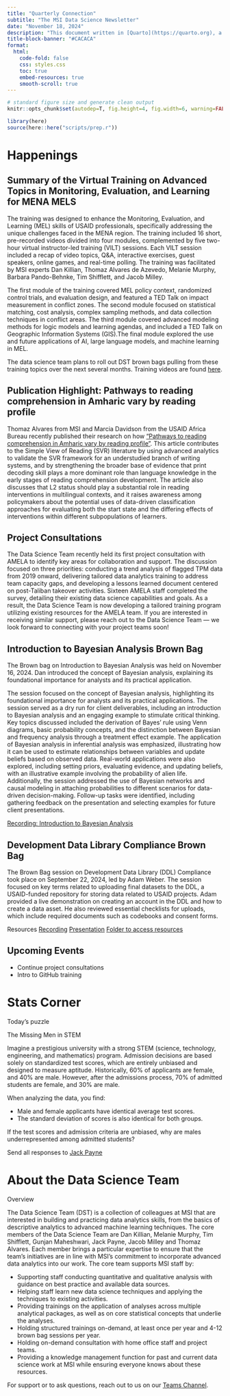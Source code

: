 ```yaml
---
title: "Quarterly Connection"
subtitle: "The MSI Data Science Newsletter"
date: "November 18, 2024"
description: "This document written in [Quarto](https://quarto.org), a scientific publishing<br>system compatible with R, Python, Julia, and Observable ^[Speak any of these languages? Ask us for the script]"
title-block-banner: "#CACACA"
format: 
  html:
    code-fold: false
    css: styles.css
    toc: true
    embed-resources: true
    smooth-scroll: true
---
```


```r

# standard figure size and generate clean output
knitr::opts_chunk$set(autodep=T, fig.height=4, fig.width=6, warning=FALSE, message=FALSE, cache=TRUE, error=T, echo=FALSE)

library(here)
source(here::here("scripts/prep.r"))

```

# Happenings

## Summary of the Virtual Training on Advanced Topics in Monitoring, Evaluation, and Learning for MENA MELS

The training was designed to enhance the Monitoring, Evaluation, and Learning (MEL) skills of USAID professionals, specifically addressing the unique challenges faced in the MENA region. The training included 16 short, pre-recorded videos divided into four modules, complemented by five two-hour virtual instructor-led training (VILT) sessions. Each VILT session included a recap of video topics, Q&A, interactive exercises, guest speakers, online games, and real-time polling. The training was facilitated by MSI experts Dan Killian, Thomaz Alvares de Azevedo, Melanie Murphy, Barbara Pando-Behnke, Tim Shifflett, and Jacob Milley. 

The first module of the training covered MEL policy context, randomized control trials, and evaluation design, and featured a TED Talk on impact measurement in conflict zones. The second module focused on statistical matching, cost analysis, complex sampling methods, and data collection techniques in conflict areas. The third module covered advanced modeling methods for logic models and learning agendas, and included a TED Talk on Geographic Information Systems (GIS).The final module explored the use and future applications of AI, large language models, and machine learning in MEL.

The data science team plans to roll out DST brown bags pulling from these training topics over the next several months. Training videos are found [here](https://www.youtube.com/playlist?list=PLHwXAdVj07tsPrPqtiXY3a68vEc2OImkQ).

## Publication Highlight: Pathways to reading comprehension in Amharic vary by reading profile

Thomaz Alvares from MSI and Marcia Davidson from the USAID Africa Bureau recently published their research on how ["Pathways to reading comprehension in Amharic vary by reading profile"](https://link.springer.com/article/10.1007/s11145-024-10584-x). This article contributes to the Simple View of Reading (SVR) literature by using advanced analytics to validate the SVR framework for an understudied branch of writing systems, and by strengthening the broader base of evidence that print decoding skill plays a more dominant role than language knowledge in the early stages of reading comprehension development. The article also discusses that L2 status should play a substantial role in reading interventions in multilingual contexts, and it raises awareness among policymakers about the potential uses of data-driven classification approaches for evaluating both the start state and the differing effects of interventions within different subpopulations of learners. 

## Project Consultations

The Data Science Team recently held its first project consultation with AMELA to identify key areas for collaboration and support. The discussion focused on three priorities: conducting a trend analysis of flagged TPM data from 2019 onward, delivering tailored data analytics training to address team capacity gaps, and developing a lessons learned document centered on post-Taliban takeover activities. Sixteen AMELA staff completed the survey, detailing their existing data science capabilities and goals. As a result, the Data Science Team is now developing a tailored training program utilizing existing resources for the AMELA team. If you are interested in receiving similar support, please reach out to the Data Science Team — we look forward to connecting with your project teams soon!

## Introduction to Bayesian Analysis Brown Bag

The Brown bag on Introduction to Bayesian Analysis was held on November 16, 2024. Dan introduced the concept of Bayesian analysis, explaining its foundational importance for analysts and its practical application.

The session focused on the concept of Bayesian analysis, highlighting its foundational importance for analysts and its practical applications. The session served as a dry run for client deliverables, including an introduction to Bayesian analysis and an engaging example to stimulate critical thinking. Key topics discussed included the derivation of Bayes' rule using Venn diagrams, basic probability concepts, and the distinction between Bayesian and frequency analysis through a treatment effect example. The application of Bayesian analysis in inferential analysis was emphasized, illustrating how it can be used to estimate relationships between variables and update beliefs based on observed data. Real-world applications were also explored, including setting priors, evaluating evidence, and updating beliefs, with an illustrative example involving the probability of alien life. Additionally, the session addressed the use of Bayesian networks and causal modeling in attaching probabilities to different scenarios for data-driven decision-making. Follow-up tasks were identified, including gathering feedback on the presentation and selecting examples for future client presentations.

[Recording: Introduction to Bayesian Analysis](https://tetratechinc-my.sharepoint.com/:v:/g/personal/gunjan_maheshwari_tetratech_com/ETmtBmxMTWBKp5jd2yC45rQBvgG972HfFK6SMNg-Zq5ETw)

## Development Data Library Compliance Brown Bag

The Brown Bag session on Development Data Library (DDL) Compliance took place on September 22, 2024, led by Adam Weber. The session focused on key terms related to uploading final datasets to the DDL, a USAID-funded repository for storing data related to USAID projects. Adam provided a live demonstration on creating an account in the DDL and how to create a data asset. He also reviewed essential checklists for uploads, which include required documents such as codebooks and consent forms.

Resources
[Recording](https://tetratechinc-my.sharepoint.com/:v:/g/personal/gunjan_maheshwari_tetratech_com/EXUxO2hurhBBhmaOnb-EjYEBw_KVzSx5Ga4FjdnJO4ZAlw?e=cLwnCu)
[Presentation](https://msiworldwide.egnyte.com/dl/xAmv44GzXY)
[Folder to access resources](https://msiworldwide.egnyte.com/fl/zxJO32K1bn)

## Upcoming Events
- Continue project consultations 
- Intro to GitHub training

# Stats Corner

::::: box
::: box-header
Today's puzzle
:::

::: box-container
The Missing Men in STEM

Imagine a prestigious university with a strong STEM (science, technology, engineering, and mathematics) program. Admission decisions are based solely on standardized test scores, which are entirely unbiased and designed to measure aptitude. Historically, 60% of applicants are female, and 40% are male. However, after the admissions process, 70% of admitted students are female, and 30% are male.

When analyzing the data, you find:

- Male and female applicants have identical average test scores.
- The standard deviation of scores is also identical for both groups.

If the test scores and admission criteria are unbiased, why are males underrepresented among admitted students?

Send all responses to [Jack Payne](jack.payne@msi-inc.com)
:::
:::::

# About the Data Science Team 

::::: box
::: box-header
Overview
:::

::: box-container
The Data Science Team (DST) is a collection of colleagues at MSI that are interested in building and practicing data analytics skills, from the basics of descriptive analytics to advanced machine learning techniques. The core members of the Data Science Team are Dan Killian, Melanie Murphy, Tim Shifflett, Gunjan Maheshwari, Jack Payne, Jacob Milley and Thomaz Alvares. Each member brings a particular expertise to ensure that the team's initiatives are in line with MSI's commitment to incorporate advanced data analytics into our work. The core team supports MSI staff by:

-   Supporting staff conducting quantitative and qualitative analysis with guidance on best practice and available data sources.
-   Helping staff learn new data science techniques and applying the techniques to existing activities.
-   Providing trainings on the application of analyses across multiple analytical packages, as well as on core statistical concepts that underlie the analyses.
-   Holding structured trainings on-demand, at least once per year and 4-12 brown bag sessions per year.
-   Holding on-demand consultation with home office staff and project teams.
-   Providing a knowledge management function for past and current data science work at MSI while ensuring everyone knows about these resources.

For support or to ask questions, reach out to us on our [Teams Channel](https://teams.microsoft.com/l/channel/19%3A0c95c6fade9c4d638f660ded25507a9a%40thread.tacv2/General?groupId=175a191b-5543-4fc0-81db-926ead8863f1&tenantId=).
:::
:::::
